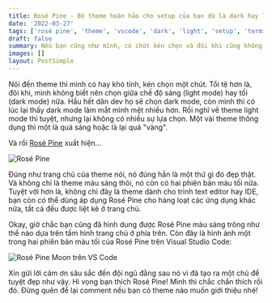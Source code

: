 ```yaml
---
title: Rosé Pine - Bộ theme hoàn hảo cho setup của bạn dù là dark hay light
date: '2022-03-27'
tags: ['rosé pine', 'theme', 'vscode', 'dark', 'light', 'setup', 'terminal']
draft: false
summary: Nếu bạn cũng như mình, có chút kén chọn và đôi khi cũng không chọn được giữa theme dark hay light, thì bộ theme Rosé Pine có thể chính là chân ái.
images: []
layout: PostSimple
---
```


Nói đến theme thì mình có hay khó tính, kén chọn một chút. Tồi tệ hơn là, đôi khi, mình không biết nên chọn giữa chế độ sáng (light mode) hay tối (dark mode) nữa. Hầu hết dân dev họ sẽ chọn dark mode, còn mình thì có lúc lại thấy dark mode làm mắt mình mệt nhiều hơn. Rồi nghĩ về theme light mode thì tuyệt, nhưng lại không có nhiều sự lựa chọn. Một vài theme thông dụng thì một là quá sáng hoặc là lại quá "vàng".

Và rồi [Rosé Pine](https://rosepinetheme.com) xuất hiện...

![Rosé Pine](/static/images/2022/rose-pine-homepage.png)

Đúng như trang chủ của theme nói, nó đúng hẳn là một thứ gì đó đẹp thật. Và không chỉ là theme màu sáng thôi, nó còn có hai phiên bản màu tối nữa. Tuyệt vời hơn là, không chỉ đây là theme dành cho trình text editor hay IDE, bạn còn có thể dùng áp dụng Rosé Pine cho hàng loạt các ứng dụng khác nữa, tất cả đều được liệt kê ở trang chủ.

Okay, giờ chắc bạn cũng đã hình dung được Rosé Pine màu sáng trông như thế nào dựa trên tấm hình trang chủ ở phía trên. Còn đây là hình ảnh một trong hai phiên bản màu tối của Rosé Pine trên Visual Studio Code:

![Rosé Pine Moon trên VS Code](/static/images/2022/rose-pine-vscode.png)

Xin gửi lời cảm ơn sâu sắc đến đội ngũ đằng sau nó vì đã tạo ra một chủ đề tuyệt đẹp như vậy. Hi vọng bạn thích Rosé Pine! Mình thì chắc chắn thích rồi đó. Đừng quên để lại comment nếu bạn có theme nào muốn giới thiệu nhé!
